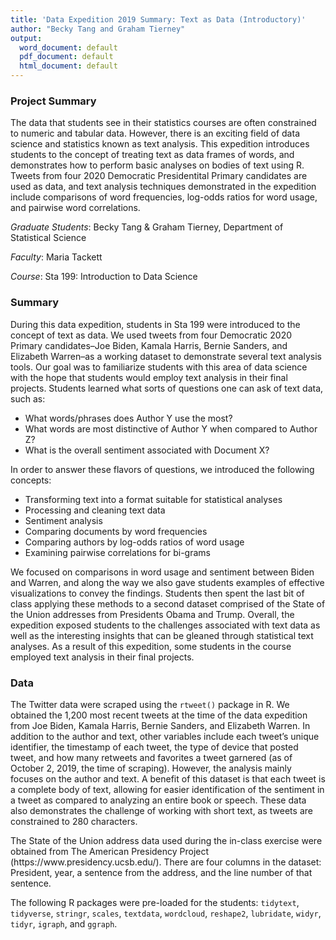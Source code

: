 ```yaml
---
title: 'Data Expedition 2019 Summary: Text as Data (Introductory)'
author: "Becky Tang and Graham Tierney"
output:
  word_document: default
  pdf_document: default
  html_document: default
---
```

### Project Summary

The data that students see in their statistics courses are often constrained to numeric and tabular data. However, there is an exciting field of data science and statistics known as text analysis. This expedition introduces students to the concept of treating text as data frames of words, and demonstrates how to perform basic analyses on bodies of text using R. Tweets from four 2020 Democratic Presidentital Primary candidates are used as data, and text analysis techniques demonstrated in the expedition include comparisons of word frequencies, log-odds ratios for word usage, and pairwise word correlations. 

*Graduate Students*: Becky Tang & Graham Tierney, Department of Statistical Science

*Faculty*: Maria Tackett

*Course*: Sta 199: Introduction to Data Science

### Summary

During this data expedition, students in Sta 199 were introduced to the concept of text as data. We used tweets from four Democratic 2020 Primary candidates--Joe Biden, Kamala Harris, Bernie Sanders, and Elizabeth Warren--as a working dataset to demonstrate several text analysis tools. Our goal was to familiarize students with this area of data science with the hope that students would employ text analysis in their final projects. Students learned what sorts of questions one can ask of text data, such as:

  - What words/phrases does Author Y use the most?
  - What words are most distinctive of Author Y when compared to Author Z?
  - What is the overall sentiment associated with Document X?

In order to answer these flavors of questions, we introduced the following concepts:

  - Transforming text into a format suitable for statistical analyses
  - Processing and cleaning text data
  - Sentiment analysis
  - Comparing documents by word frequencies
  - Comparing authors by log-odds ratios of word usage
  - Examining pairwise correlations for bi-grams
  
We focused on comparisons in word usage and sentiment between Biden and Warren, and along the way we also gave students examples of effective visualizations to convey the findings. Students then spent the last bit of class applying these methods to a second dataset comprised of the State of the Union addresses from Presidents Obama and Trump. Overall, the expedition exposed students to the challenges associated with text data as well as the interesting insights that can be gleaned through statistical text analyses. As a result of this expedition, some students in the course employed text analysis in their final projects.

### Data

The Twitter data were scraped using the `rtweet()` package in R. We obtained the 1,200 most recent tweets at the time of the data expedition from Joe Biden, Kamala Harris, Bernie Sanders, and Elizabeth Warren. In addition to the author and text, other variables include each tweet's unique identifier, the timestamp of each tweet, the type of device that posted tweet, and how many retweets and favorites a tweet garnered (as of October 2, 2019, the time of scraping). However, the analysis mainly focuses on the author and text. A benefit of this dataset is that each tweet is a complete body of text, allowing for easier identification of the sentiment in a tweet as compared to analyzing an entire book or speech. These data also demonstrates the challenge of working with short text, as tweets are constrained to 280 characters. 

The State of the Union address data used during the in-class exercise were obtained from The American Presidency Project (https://www.presidency.ucsb.edu/). There are four columns in the dataset: President, year, a sentence from the address, and the line number of that sentence. 

The following R packages were pre-loaded for the students: `tidytext`, `tidyverse`, `stringr`, `scales`, `textdata`, `wordcloud`, `reshape2`, `lubridate`, `widyr`, `tidyr`, `igraph`, and `ggraph`. 

